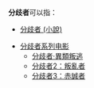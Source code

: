 '''分歧者'''可以指：
*[[分歧者_(小說)|分歧者 (小說)]]

*[[分歧者系列电影|分歧者系列电影]]
**[[分歧者·異類叛逃|分歧者·異類叛逃]]
**[[分歧者2：叛亂者|分歧者2：叛亂者]]
**[[分歧者3：赤誠者|分歧者3：赤誠者]]

{{disambig|Cat=三字作品消歧義}}